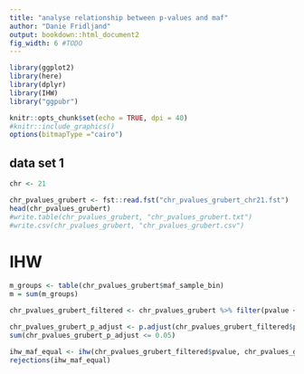 ```yaml
---
title: "analyse relationship between p-values and maf"
author: "Danie Fridljand"
output: bookdown::html_document2
fig_width: 6 #TODO
---
```


```r
library(ggplot2)
library(here)
library(dplyr)
library(IHW)
library("ggpubr")

knitr::opts_chunk$set(echo = TRUE, dpi = 40)
#knitr::include_graphics()
options(bitmapType ="cairo")
```


## data set 1
```r
chr <- 21
```

```r
chr_pvalues_grubert <- fst::read.fst("chr_pvalues_grubert_chr21.fst")
head(chr_pvalues_grubert)
#write.table(chr_pvalues_grubert, "chr_pvalues_grubert.txt")
#write.csv(chr_pvalues_grubert, "chr_pvalues_grubert.csv")
```


# IHW

```r
m_groups <- table(chr_pvalues_grubert$maf_sample_bin)
m = sum(m_groups)
```

```r
chr_pvalues_grubert_filtered <- chr_pvalues_grubert %>% filter(pvalue <= 10^(-1))
```

```r
chr_pvalues_grubert_p_adjust <- p.adjust(chr_pvalues_grubert_filtered$pvalue, n=m, method = "BH")
sum(chr_pvalues_grubert_p_adjust <= 0.05)
```


```r
ihw_maf_equal <- ihw(chr_pvalues_grubert_filtered$pvalue, chr_pvalues_grubert_filtered$maf_sample_bin, alpha = 0.05, m_groups=m_groups, lambdas=Inf, nfolds = 3)
rejections(ihw_maf_equal)
```
